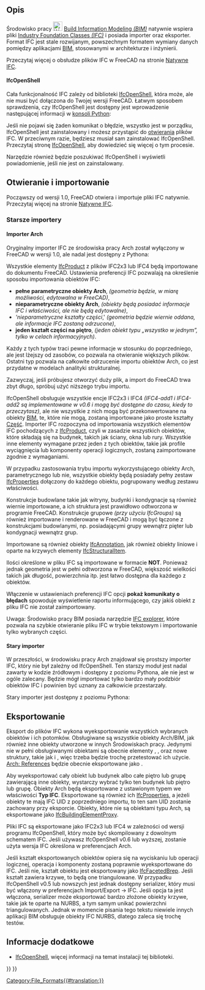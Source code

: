 <languages/>

{{Docnav/pl
|[[Native_IFC/pl|Natywne IFC]]
|[[Arch_DAE/pl|DAE]]|
|[[BIM_Workbench/pl|Środowisko pracy BIM]]
|IconL=
|IconR=
|IconC=Workbench_BIM.svg
}}

{{TOCright}}

<span id="Description"></span>
==Opis==

Środowisko pracy [[File:Workbench_BIM.svg|24px]] [[BIM_Workbench/pl|Build Information Modeling ''(BIM)'']] natywnie wspiera pliki [http://en.wikipedia.org/wiki/Industry_Foundation_Classes Industry Foundation Classes ''(IFC)''] i posiada importer oraz eksporter. Format IFC jest stale rozwijanym, powszechnym formatem wymiany danych pomiędzy aplikacjami [http://en.wikipedia.org/wiki/Building_Information_Modeling BIM], stosowanymi w architekturze i inżynierii.

Przeczytaj więcej o obsłudze plików IFC w FreeCAD na stronie [[Native_IFC/pl|Natywne IFC]].

==== IfcOpenShell ====

Cała funkcjonalność IFC zależy od biblioteki [http://ifcopenshell.org IfcOpenShell], która może, ale nie musi być dołączona do Twojej wersji FreeCAD. Łatwym sposobem sprawdzenia, czy IfcOpenShell jest dostępny jest wprowadzenie następującej informacji w [[Python_console|konsoli Python]]:

{{Code|code=
import ifcopenshell
}}

Jeśli nie pojawi się żaden komunikat o błędzie, wszystko jest w porządku, IfcOpenShell jest zainstalowany i możesz przystąpić do [[Std_Open/pl|otwierania]] plików IFC. W przeciwnym razie, będziesz musiał sam zainstalować IfcOpenShell. Przeczytaj stronę [[IfcOpenShell/pl|IfcOpenShell]], aby dowiedzieć się więcej o tym procesie.

{{Emphasis|Uwaga:}} Narzędzie {{Button|[[File:BIM_Setup.svg|16px]] [[BIM Setup|BIM Setup]]}} również będzie poszukiwać IfcOpenShell i wyświetli powiadomienie, jeśli nie jest on zainstalowany.

<span id="Opening_and_Importing"></span>
==Otwieranie i importowanie==

Począwszy od wersji 1.0, FreeCAD otwiera i importuje pliki IFC natywnie. Przeczytaj więcej na stronie [[Native_IFC/pl|Natywne IFC]].

<span id="Older_importers"></span>
=== Starsze importery ===

<span id="The_Arch_importer"></span>
==== Importer Arch ====

Oryginalny importer IFC ze środowiska pracy Arch został wyłączony w FreeCAD w wersji 1.0, ale nadal jest dostępny z Pythona:

{{Code|code=
from importers import importIFC
importIFC.open("C:\\Path\\To\\My\\File.ifc")
}}

Wszystkie elementy [http://www.buildingsmart-tech.org/ifc/IFC4/Add1/html/schema/ifckernel/lexical/ifcproduct.htm IfcProduct] z plików IFC2x3 lub IFC4 będą importowane do dokumentu FreeCAD. Ustawienia preferencji IFC pozwalają na określenie sposobu importowania obiektów IFC: 
* '''pełne parametryczne obiekty Arch''', ''(geometria będzie, w miarę możliwości, edytowalna w FreeCAD)'', 
* '''nieparametryczne obiekty Arch''', ''(obiekty będą posiadać informacje IFC i właściwości, ale nie będą edytowalne)'', 
* '''nieparametryczne kształty części'',' ''(geometria będzie wiernie oddana, ale informacje IFC zostaną odrzucone)'', 
* '''jeden kształt części na piętro''', ''(jeden obiekt typu „wszystko w jednym”, tylko w celach informacyjnych)''.

Każdy z tych typów traci pewne informacje w stosunku do poprzedniego, ale jest lżejszy od zasobów, co pozwala na otwieranie większych plików. Ostatni typ pozwala na całkowite odrzucenie importu obiektów Arch, co jest przydatne w modelach analityki strukturalnej. 

Zazwyczaj, jeśli próbujesz otworzyć duży plik, a import do FreeCAD trwa zbyt długo, spróbuj użyć niższego trybu importu.

IfcOpenShell obsługuje wszystkie encje IFC2x3 i IFC4 ''(IFC4-add1 i IFC4-add2 są implementowane w v0.6 i mogą być dostępne do czasu, kiedy to przeczytasz)'', ale nie wszystkie z nich mogą być przekonwertowane na obiekty [[BIM_Workbench/pl|BIM]], te, które nie mogą, zostaną importowane jako proste kształty [[Part_Workbench/pl|Część]]. Importer IFC rozpoczyna od importowania wszystkich elementów IFC pochodzących z [http://standards.buildingsmart.org/IFC/RELEASE/IFC2x3/TC1/HTML/ifckernel/lexical/ifcproduct.htm IfcProduct], czyli w zasadzie wszystkich obiektów, które składają się na budynek, takich jak ściany, okna lub rury. Wszystkie inne elementy wymagane przez jeden z tych obiektów, takie jak profile wyciągnięcia lub komponenty operacji logicznych, zostaną zaimportowane zgodnie z wymaganiami.

W przypadku zastosowania trybu importu wykorzystującego obiekty Arch, parametrycznego lub nie, wszystkie obiekty będą posiadały pełny zestaw [http://www.buildingsmart-tech.org/ifc/IFC4/Add1/html/schema/ifcpropertyresource/lexical/ifcproperty.htm IfcProperties] dołączony do każdego obiektu, pogrupowany według zestawu właściwości.

Konstrukcje budowlane takie jak witryny, budynki i kondygnacje są również wiernie importowane, a ich struktura jest prawidłowo odtworzona w programie FreeCAD. Konstrukcje grupowe ''(przy użyciu IfcGroups)'' są również importowane i renderowane w FreeCAD i mogą być łączone z konstrukcjami budowlanymi, np. posiadającymi grupy wewnątrz pięter lub kondygnacji wewnątrz grup.

Importowane są również obiekty [http://www.buildingsmart-tech.org/ifc/IFC4/Add1/html/schema/ifcproductextension/lexical/ifcannotation.htm IfcAnnotation], jak również obiekty liniowe i oparte na krzywych elementy [http://www.buildingsmart-tech.org/ifc/IFC4/Add1/html/schema/ifcstructuralanalysisdomain/lexical/ifcstructuralitem.htm IfcStructuralItem].

Ilości określone w pliku IFC są importowane w formacie '''NOT'''. Ponieważ jednak geometria jest w pełni odtworzona w FreeCAD, większość wielkości takich jak długość, powierzchnia itp. jest łatwo dostępna dla każdego z obiektów.

Włączenie w ustawieniach preferencji IFC opcji '''pokaż komunikaty o błędach''' spowoduje wyświetlenie raportu informującego, czy jakiś obiekt z pliku IFC nie został zaimportowany.

Uwaga: Środowisko pracy BIM posiada narzędzie [[BIM_IfcExplorer|IFC explorer]], które pozwala na szybkie otwieranie pliku IFC w trybie tekstowym i importowanie tylko wybranych części.

<span id="The_legacy_importer"></span>
==== Stary importer ====

W przeszłości, w środowisku pracy Arch znajdował się prostszy importer IFC, który nie był zależny od IfcOpenShell. Ten starszy moduł jest nadal zawarty w kodzie źródłowym i dostępny z poziomu Pythona, ale nie jest w ogóle zalecany. Będzie mógł importować tylko bardzo mały podzbiór obiektów IFC i powinien być uznany za całkowicie przestarzały.

Stary importer jest dostępny z poziomu Pythona:

{{Code|code=
from importers import importIFClegacy
importIFClegacy.open("C:\\Path\\To\\My\\File.ifc")
}}

<span id="Exporting"></span>
==Eksportowanie==

Eksport do plików IFC wykona wyeksportowanie wszystkich wybranych obiektów i ich potomków. Obsługiwane są wszystkie obiekty Arch/BIM, jak również inne obiekty utworzone w innych Środowiskach pracy. Jedynymi nie w pełni obsługiwanymi obiektami są obecnie elementy
{{Button|[[File:PartDesign_Body.svg|16px]] [[PartDesign_Body|PartDesign Bodies]]}}, {{Button|[[File:Std_Part.svg|16px]] [[Std_Part|Std Parts]]}}, oraz nowe struktury, takie jak {{Button|[[File:Link.svg|16px]] [[Std_LinkMake|App: Links]]}} i {{Button|[[File:LinkGroup.svg|16px]] LinkGroups}}, więc trzeba będzie trochę przetestować ich użycie. [[Arch_Reference|Arch: References]] będzie obecnie eksportowane jako {{incode|IfcBuildingElementProxies}}.

Aby wyeksportować cały obiekt lub budynek albo całe piętro lub grupę zawierającą inne obiekty, wystarczy wybrać tylko ten budynek lub piętro lub grupę. Obiekty Arch będą eksportowane z ustawionym typem we właściwości '''Typ IFC'''. Eksportowane są również ich [http://www.buildingsmart-tech.org/ifc/IFC4/Add1/html/schema/ifcpropertyresource/lexical/ifcproperty.htm IfcProperties], a jeżeli obiekty te mają IFC UID z poprzedniego importu, to ten sam UID zostanie zachowany przy eksporcie. Obiekty, które nie są obiektami typu Arch, są eksportowane jako [http://www.buildingsmart-tech.org/ifc/IFC4/Add1/html/schema/ifcsharedbldgelements/lexical/ifcbuildingelementproxy.htm IfcBuildingElementProxy].

Pliki IFC są eksportowane jako IFC2x3 lub IFC4 w zależności od wersji programu IfcOpenShell, który może być skompilowany z dowolnym schematem IFC. Jeśli używasz IfcOpenShell v0.6 lub wyższej, zostanie użyta wersja IFC określona w preferencjach Arch.

Jeśli kształt eksportowanych obiektów opiera się na wyciskaniu lub operacji logicznej, operacja i komponenty zostaną poprawnie wyeksportowane do IFC. Jeśli nie, kształt obiektu jest eksportowany jako [http://www.buildingsmart-tech.org/ifc/IFC4x1/html/schema/ifcgeometricmodelresource/lexical/ifcfacetedbrep.htm IfcFacetedBrep]. Jeśli kształt zawiera krzywe, to będą one triangulowane. W przypadku IfcOpenShell v0.5 lub nowszych jest jednak dostępny serializer, który musi być włączony w preferencjach Import/Export → IFC. Jeśli opcja ta jest włączona, serializer może eksportować bardzo złożone obiekty krzywe, takie jak te oparte na NURBS, a tym samym unikać powierzchni triangulowanych. Jednak w momencie pisania tego tekstu niewiele innych aplikacji BIM obsługuje obiekty IFC NURBS, dlatego zaleca się trochę testów.

<span id="Further_information"></span>
==Informacje dodatkowe==

* [[IfcOpenShell|IfcOpenShell]], więcej informacji na temat instalacji tej biblioteki.


{{Docnav/pl
|[[Native_IFC/pl|Natywne IFC]]
|[[Arch_DAE/pl|DAE]]|
|[[BIM_Workbench/pl|Środowisko pracy BIM]]
|IconL=
|IconR=
|IconC=Workbench_BIM.svg
}}

{{BIM_Tools_navi{{#translation:}}}}
{{Userdocnavi{{#translation:}}}}
[[Category:File_Formats{{#translation:}}]]